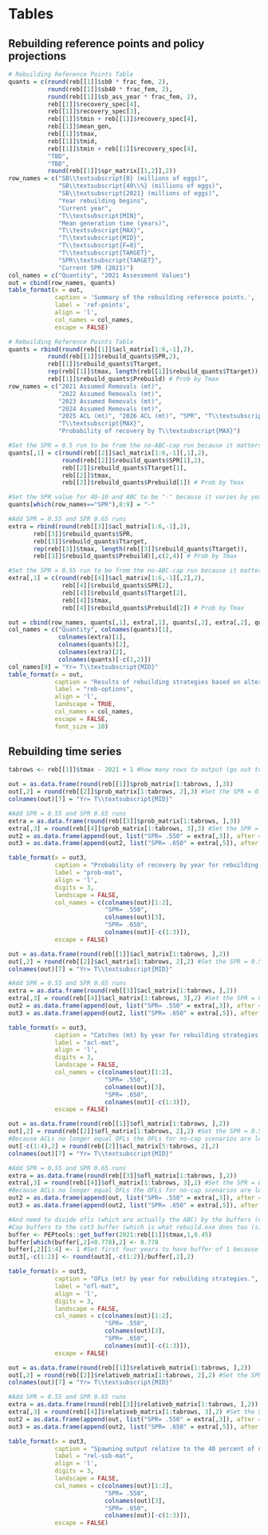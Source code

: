 \clearpage
# Tables

<!-- ## Rebuilding reference points and summary of alternatives -->

## Rebuilding reference points and policy projections

```r
# Rebuilding Reference Points Table
quants = c(round(reb[[1]]$sb0 * frac_fem, 2),
		   round(reb[[1]]$sb40 * frac_fem, 2),
		   round(reb[[1]]$sb_ass_year * frac_fem, 2),
		   reb[[1]]$recovery_spec[4],
		   reb[[1]]$recovery_spec[3],
		   reb[[1]]$tmin + reb[[1]]$recovery_spec[4],
		   reb[[1]]$mean_gen,
		   reb[[1]]$tmax,
		   reb[[1]]$tmid,
		   reb[[1]]$tmin + reb[[1]]$recovery_spec[4],
		   "TBD",
		   "TBD",
		   round(reb[[1]]$spr_matrix[[1,2]],2))
row_names = c("SB\\textsubscript{0} (millions of eggs)",
              "SB\\textsubscript{40\\%} (millions of eggs)",
              "SB\\textsubscript{2021} (millions of eggs)",
              "Year rebuilding begins",
              "Current year",
              "T\\textsubscript{MIN}",
              "Mean generation time (years)",
              "T\\textsubscript{MAX}",
              "T\\textsubscript{MID}",
              "T\\textsubscript{F=0}",
              "T\\textsubscript{TARGET}",
              "SPR\\textsubscript{TARGET}",
              "Current SPR (2021)")
col_names = c("Quantity", "2021 Assessment Values")
out = cbind(row_names, quants)
table_format(x = out,
             caption = 'Summary of the rebuilding reference points.',
             label = 'ref-points',
             align = 'l',
             col_names = col_names,
             escape = FALSE)
```


<!-- ## Summary of alternatives -->

<!-- Base rebuilder -->
```r
# Rebuilding Reference Points Table
quants = rbind(round(reb[[1]]$acl_matrix[1:6,-1],2),
		   round(reb[[1]]$rebuild_quants$SPR,2),
		   reb[[1]]$rebuild_quants$Ttarget,
		   rep(reb[[1]]$tmax, length(reb[[1]]$rebuild_quants$Ttarget)),
		   reb[[1]]$rebuild_quants$Prebuild) # Prob by Tmax
row_names = c("2021 Assumed Removals (mt)", 
			  "2022 Assumed Removals (mt)",
			  "2023 Assumed Removals (mt)",
			  "2024 Assumed Removals (mt)",
			  "2025 ACL (mt)", "2026 ACL (mt)", "SPR", "T\\textsubscript{TARGET}", 
			  "T\\textsubscript{MAX}",
			  "Probability of recovery by T\\textsubscript{MAX}")

#Set the SPR = 0.5 run to be from the no-ABC-cap run because it matters
quants[,1] = c(round(reb[[2]]$acl_matrix[1:6,-1][,1],2),
               round(reb[[2]]$rebuild_quants$SPR[1],2),
               reb[[2]]$rebuild_quants$Ttarget[1],
               reb[[2]]$tmax,
               reb[[2]]$rebuild_quants$Prebuild[1]) # Prob by Tmax

#Set the SPR value for 40-10 and ABC to be "-" because it varies by year
quants[which(row_names=="SPR"),8:9] = "-"

#Add SPR = 0.55 and SPR 0.65 runs
extra = rbind(round(reb[[3]]$acl_matrix[1:6,-1],2),
	   reb[[3]]$rebuild_quants$SPR,
	   reb[[3]]$rebuild_quants$Ttarget,
	   rep(reb[[3]]$tmax, length(reb[[3]]$rebuild_quants$Ttarget)),
	   reb[[3]]$rebuild_quants$Prebuild)[,c(2,4)] # Prob by Tmax

#Set the SPR = 0.55 run to be from the no-ABC-cap run because it matters
extra[,1] = c(round(reb[[4]]$acl_matrix[1:6,-1][,2],2),
               reb[[4]]$rebuild_quants$SPR[2],
               reb[[4]]$rebuild_quants$Ttarget[2],
               reb[[4]]$tmax,
               reb[[4]]$rebuild_quants$Prebuild[2]) # Prob by Tmax

out = cbind(row_names, quants[,1], extra[,1], quants[,2], extra[,2], quants[,-c(1,2)])
col_names = c("Quantity", colnames(quants)[1], 
              colnames(extra)[1], 
              colnames(quants)[2], 
              colnames(extra)[2], 
              colnames(quants)[-c(1,2)])
col_names[9] = "Yr= T\\textsubscript{MID}"
table_format(x = out,
             caption = "Results of rebuilding strategies based on alternative SPR targets for 50 percent probability of recovery based on the assumed removals for 2021--2024. SPR for the ABC and 40-10 strategies is provided as a dash (-) because these strategies do not have a constant SPR value.",
             label = "reb-options",
             align = 'l',
             landscape = TRUE,
             col_names = col_names,
             escape = FALSE,
             font_size = 10)
```

\clearpage


## Rebuilding time series 

```r

tabrows <- reb[[1]]$tmax - 2021 + 1 #how many rows to output (go out to Tmax)

out = as.data.frame(round(reb[[1]]$prob_matrix[1:tabrows, ],3))
out[,2] = round(reb[[2]]$prob_matrix[1:tabrows, 2],3) #Set the SPR = 0.5 run to be from the no-ABC-cap run
colnames(out)[7] = "Yr= T\\textsubscript{MID}"

#Add SPR = 0.55 and SPR 0.65 runs
extra = as.data.frame(round(reb[[3]]$prob_matrix[1:tabrows, ],3))
extra[,3] = round(reb[[4]]$prob_matrix[1:tabrows, 3],3) #Set the SPR = 0.55 run to be from the no-ABC-cap run
out2 = as.data.frame(append(out, list("SPR= .550" = extra[,3]), after = 2))
out3 = as.data.frame(append(out2, list("SPR= .650" = extra[,5]), after = 4))

table_format(x = out3,
             caption = "Probability of recovery by year for rebuilding strategies. Probabilities represent the proportion of simulations that reach the target biomass by the specified year.",
             label = "prob-mat",
             align = 'l',
             digits = 3,
             landscape = FALSE,
             col_names = c(colnames(out)[1:2], 
                           "SPR= .550", 
                           colnames(out)[3],
                           "SPR= .650", 
                           colnames(out)[-c(1:3)]),
             escape = FALSE)
```

\clearpage


```r
out = as.data.frame(round(reb[[1]]$acl_matrix[1:tabrows, ],2))
out[,2] = round(reb[[2]]$acl_matrix[1:tabrows, 2],2) #Set the SPR = 0.5 run to be from the no-ABC-cap run
colnames(out)[7] = "Yr= T\\textsubscript{MID}"

#Add SPR = 0.55 and SPR 0.65 runs
extra = as.data.frame(round(reb[[3]]$acl_matrix[1:tabrows, ],2))
extra[,3] = round(reb[[4]]$acl_matrix[1:tabrows, 3],2) #Set the SPR = 0.55 run to be from the no-ABC-cap run
out2 = as.data.frame(append(out, list("SPR= .550" = extra[,3]), after = 2))
out3 = as.data.frame(append(out2, list("SPR= .650" = extra[,5]), after = 4))

table_format(x = out3,
             caption = "Catches (mt) by year for rebuilding strategies. Catches in 2021--2024 for all strategies were set at values recommended by the Groundfish Management Team.",
             label = "acl-mat",
             align = 'l',
             digits = 3,
             landscape = FALSE,
             col_names = c(colnames(out)[1:2], 
                           "SPR= .550", 
                           colnames(out)[3],
                           "SPR= .650", 
                           colnames(out)[-c(1:3)]),
             escape = FALSE)
```

\clearpage


```r
out = as.data.frame(round(reb[[1]]$ofl_matrix[1:tabrows, ],2))
out[,2] = round(reb[[2]]$ofl_matrix[1:tabrows, 2],2) #Set the SPR = 0.5 run to be from the no-ABC-cap run
#Because ACLs no longer equal OFLs the OFLs for no-cap scenarios are less than acl's. Need to set values for the SPR = 0.5 run to be from the acl_matrix (with the exception of the first four fixed catch years).
out[-c(1:4),2] = round(reb[[2]]$acl_matrix[5:tabrows, 2],2)
colnames(out)[7] = "Yr= T\\textsubscript{MID}"

#Add SPR = 0.55 and SPR 0.65 runs
extra = as.data.frame(round(reb[[3]]$ofl_matrix[1:tabrows, ],2))
extra[,3] = round(reb[[4]]$ofl_matrix[1:tabrows, 3],2) #Set the SPR = 0.55 run to be from the no-ABC-cap run
#Because ACLs no longer equal OFLs the OFLs for no-cap scenarios are less than acl's. However, the acl's do not reach the OFL levels as is the case for SPR = 0.5. Thus no need to set these to the acl_matrix like was done for SPR = 0.5
out2 = as.data.frame(append(out, list("SPR= .550" = extra[,3]), after = 2))
out3 = as.data.frame(append(out2, list("SPR= .650" = extra[,5]), after = 4))

#And need to divide ofls (which are actually the ABC) by the buffers (other than the SPR = 0.5 strategy, and first two years across runs)
#Cap buffers to the cat3 buffer (which is what rebuild.exe does too (sigma = 2.0))
buffer <- PEPtools::get_buffer(2021:reb[[1]]$tmax,1,0.45)
buffer[which(buffer[,2]<0.778),2] <- 0.778
buffer[,2][1:4] <- 1 #Set first four years to have buffer of 1 because these years are fixed
out3[,-c(1:2)] <- round(out3[,-c(1:2)]/buffer[,2],2)

table_format(x = out3,
             caption = "OFLs (mt) by year for rebuilding strategies.",
             label = "ofl-mat",
             align = 'l',
             digits = 3,
             landscape = FALSE,
             col_names = c(colnames(out)[1:2], 
                           "SPR= .550", 
                           colnames(out)[3],
                           "SPR= .650", 
                           colnames(out)[-c(1:3)]),
             escape = FALSE)
```

\clearpage


```r
out = as.data.frame(round(reb[[1]]$relativeb_matrix[1:tabrows, ],2))
out[,2] = round(reb[[2]]$relativeb_matrix[1:tabrows, 2],2) #Set the SPR = 0.5 run to be from the no-ABC-cap run
colnames(out)[7] = "Yr= T\\textsubscript{MID}"

#Add SPR = 0.55 and SPR 0.65 runs
extra = as.data.frame(round(reb[[3]]$relativeb_matrix[1:tabrows, ],2))
extra[,3] = round(reb[[4]]$relativeb_matrix[1:tabrows, 3],2) #Set the SPR = 0.55 run to be from the no-ABC-cap run
out2 = as.data.frame(append(out, list("SPR= .550" = extra[,3]), after = 2))
out3 = as.data.frame(append(out2, list("SPR= .650" = extra[,5]), after = 4))

table_format(x = out3,
             caption = "Spawning output relative to the 40 percent of unfished spawning output target by year for rebuilding strategies.",
             label = "rel-ssb-mat",
             align = 'l',
             digits = 3,
             landscape = FALSE,
             col_names = c(colnames(out)[1:2], 
                           "SPR= .550", 
                           colnames(out)[3],
                           "SPR= .650",
                           colnames(out)[-c(1:3)]),
             escape = FALSE)
```

\clearpage
